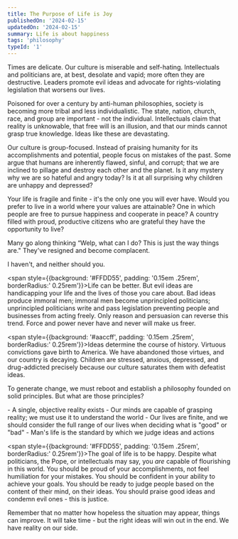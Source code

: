 ```yaml
---
title: The Purpose of Life is Joy
publishedOn: '2024-02-15'
updatedOn: '2024-02-15'
summary: Life is about happiness
tags: 'philosophy'
typeId: '1'
---
```


Times are delicate. Our culture is miserable and self-hating. Intellectuals and politicians are, at best, desolate and vapid; more often they are destructive.
Leaders promote evil ideas and advocate for rights-violating legislation that worsens our lives.

Poisoned for over a century by anti-human philosophies, society is becoming more tribal and less individualistic.
The state, nation, church, race, and group are important - not the individual.
Intellectuals claim that reality is unknowable, that free will is an illusion, and that our minds cannot grasp true knowledge. Ideas like these are devastating.

Our culture is group-focused. Instead of praising humanity for its accomplishments and potential, people focus on mistakes of the past.
Some argue that humans are inherently flawed, sinful, and corrupt; that we are inclined to pillage and destroy each other and the planet.
Is it any mystery why we are so hateful and angry today? Is it at all surprising why children are unhappy and depressed?

Your life is fragile and finite - it's the only one you will ever have. Would you prefer to live in a world where your values are attainable?
One in which people are free to pursue happiness and cooperate in peace? A country filled with proud, productive citizens who are grateful they have the opportunity to live?

Many go along thinking “Welp, what can I do? This is just the way things are." They've resigned and become complacent.

I haven't, and neither should you.

<span style={{background: '#FFDD55', padding: '0.15em .25rem', borderRadius:' 0.25rem'}}>Life can be better.</span> But evil ideas are handicapping your life and the lives of those you care about.
Bad ideas produce immoral men; immoral men become unprincipled politicians; unprincipled politicians write and pass legislation preventing people and businesses from acting freely. Only reason and persuasion can reverse this trend. Force and power never have and never will make us freer.

<span style={{background: '#aaccff', padding: '0.15em .25rem', borderRadius:' 0.25rem'}}>Ideas determine the course of history.</span> Virtuous convictions gave birth to America. We have abandoned those virtues, and our country is decaying.
Children are stressed, anxious, depressed, and drug-addicted precisely because our culture saturates them with defeatist ideas.

To generate change, we must reboot and establish a philosophy founded on solid principles. But what are those principles?

<CalloutWithLabel title="Foundational Principles">
- A single, objective reality exists
- Our minds are capable of grasping reality; we must use it to understand the world
- Our lives are finite, and we should consider the full range of our lives when deciding what is "good" or "bad"
- Man's life is the standard by which we judge ideas and actions
</CalloutWithLabel>
      
<span style={{background: '#FFDD55', padding: '0.15em .25rem', borderRadius:' 0.25rem'}}>The goal of life is to be happy.</span> Despite what politicians, the Pope, or intellectuals may say, you *are* capable of flourishing in this world.
You should be proud of your accomplishments, not feel humiliation for your mistakes. You should be confident in your ability to achieve your goals.
You should be ready to judge people based on the content of their mind, on their ideas. You should praise good ideas and condemn evil ones - this is justice.

Remember that no matter how hopeless the situation may appear, things can improve. It will take time - but the right ideas will win out in the end. We have reality on our side.
      
